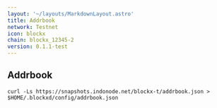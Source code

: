 ```yaml
---
layout: '~/layouts/MarkdownLayout.astro'
title: Addrbook
network: Testnet
icon: blockx
chain: blockx_12345-2
version: 0.1.1-test
---
```

## Addrbook

```
curl -Ls https://snapshots.indonode.net/blockx-t/addrbook.json > $HOME/.blockxd/config/addrbook.json
```